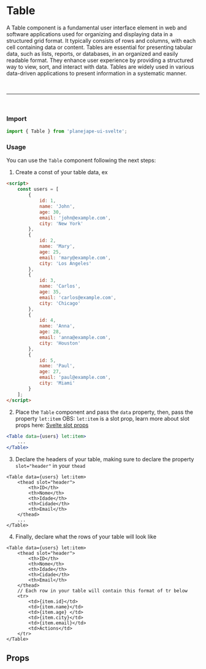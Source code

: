 

<Meta of={TableStories} />

# Table

A Table component is a fundamental user interface element in web and software applications used for organizing and displaying data in a structured grid format. It typically consists of rows and columns, with each cell containing data or content. Tables are essential for presenting tabular data, such as lists, reports, or databases, in an organized and easily readable format. They enhance user experience by providing a structured way to view, sort, and interact with data. Tables are widely used in various data-driven applications to present information in a systematic manner.

<br />
<hr />
<br />

### Import

```ts
import { Table } from 'planejape-ui-svelte';
```

### Usage

You can use the `Table` component following the next steps:

1. Create a const of your table data, ex

```html
<script>
	const users = [
		{
			id: 1,
			name: 'John',
			age: 30,
			email: 'john@example.com',
			city: 'New York'
		},
		{
			id: 2,
			name: 'Mary',
			age: 25,
			email: 'mary@example.com',
			city: 'Los Angeles'
		},
		{
			id: 3,
			name: 'Carlos',
			age: 35,
			email: 'carlos@example.com',
			city: 'Chicago'
		},
		{
			id: 4,
			name: 'Anna',
			age: 28,
			email: 'anna@example.com',
			city: 'Houston'
		},
		{
			id: 5,
			name: 'Paul',
			age: 27,
			email: 'paul@example.com',
			city: 'Miami'
		}
	];
</script>
```

2. Place the `Table` component and pass the `data` property, then, pass the property `let:item`
   OBS: `let:item` is a slot prop, learn more about slot props here: [Svelte slot props](https://learn.svelte.dev/tutorial/slot-props)

```jsx
<Table data={users} let:item>
	...
</Table>
```

3. Declare the headers of your table, making sure to declare the property `slot="header"` in your `thead`

```tsx
<Table data={users} let:item>
	<thead slot="header">
		<th>ID</th>
		<th>Nome</th>
		<th>Idade</th>
		<th>Cidade</th>
		<th>Email</th>
	</thead>
	...
</Table>
```

4. Finally, declare what the rows of your table will look like

```tsx
<Table data={users} let:item>
	<thead slot="header">
		<th>ID</th>
		<th>Nome</th>
		<th>Idade</th>
		<th>Cidade</th>
		<th>Email</th>
	</thead>
	// Each row in your table will contain this format of tr below
	<tr>
		<td>{item.id}</td>
		<td>{item.name}</td>
		<td>{item.age} </td>
		<td>{item.city}</td>
		<td>{item.email}</td>
		<td>Actions</td>
	</tr>
</Table>
```

<Canvas of={TableStories.Default} />

## Props

<Canvas of={TableStories.Default} />
<Controls />
